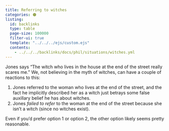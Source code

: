 ```yaml
---
title: Referring to witches
categories: 🟠
listing:
  id: backlinks
  type: table
  page-size: 100000
  filter-ui: true
  template: "../../../ejs/custom.ejs"
  contents:
    - ../../../backlinks/docs/phil/situations/witches.yml
---
```


Jones says "The witch who lives in the house at the end of the street really 
scares me." We, not believing in the myth of witches, can have a couple of 
reactions to this:

1. Jones referred to the woman who lives at the end of the street, and the 
   fact he implicitly described her as a witch just betrays some false 
   auxillary belief he has about witches.
2. Jones *failed to refer* to the woman at the end of the street because she 
   isn't a witch (since no witches exist).

Even if you'd prefer option 1 or option 2, the other option likely seems pretty 
reasonable.